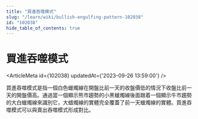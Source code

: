 ```yaml
---
title: "買進吞噬模式"
slug: "/learn/wiki/bullish-engulfing-pattern-102038"
id: "102038"
hide_table_of_contents: true
---
```



# 買進吞噬模式

<ArticleMeta id={102038} updatedAt={'2023-09-26 13:59:00'} />
<div className='border-solid border-b border-t-0 my-4 border-[var(--ifm-color-gray-300)]' />

買進吞噬模式是指一個白色蠟燭線在開盤比前一天的收盤價低的情況下收盤比前一天的開盤價高。通過當一個顯示熊市趨勢的小黑蠟燭線後面跟着一個顯示牛市趨勢的大白蠟燭線來識別它，大蜡燭線的實體完全覆蓋了前一天蠟燭線的實體。買進吞噬模式可以與賣出吞噬模式形成對比。
